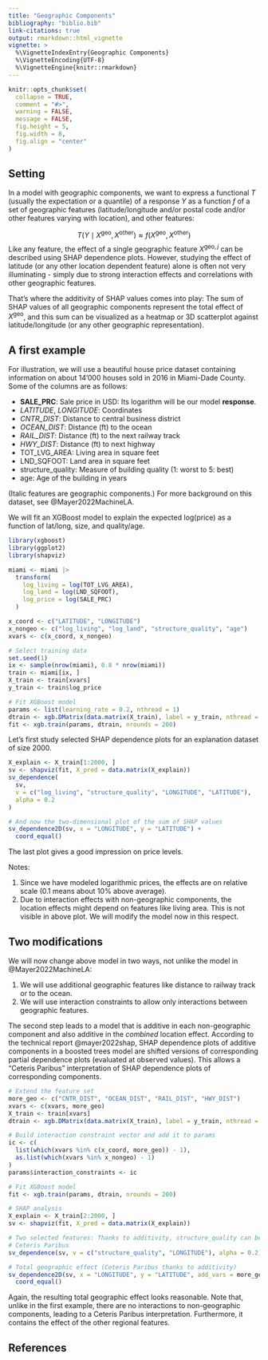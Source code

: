 ---
title: "Geographic Components"
bibliography: "biblio.bib"
link-citations: true
output: rmarkdown::html_vignette
vignette: >
  %\VignetteIndexEntry{Geographic Components}
  %\VignetteEncoding{UTF-8}
  %\VignetteEngine{knitr::rmarkdown}
---

```{r, include = FALSE}
knitr::opts_chunk$set(
  collapse = TRUE,
  comment = "#>",
  warning = FALSE,
  message = FALSE,
  fig.height = 5, 
  fig.width = 8,
  fig.align = "center"
)
```

## Setting

In a model with geographic components, we want to express a functional $T$ (usually the expectation or a quantile) of a response $Y$ as a function $f$ of a set of geographic features (latitude/longitude and/or postal code and/or other features varying with location), and other features:

$$
  T(Y \mid X^\textrm{geo}, X^\textrm{other}) \approx f(X^\textrm{geo}, X^\textrm{other})
$$
Like any feature, the effect of a single geographic feature $X^{\textrm{geo}, j}$ can be described using SHAP dependence plots. However, studying the effect of latitude (or any other location dependent feature) alone is often not very illuminating - simply due to strong interaction effects and correlations with other geographic features. 

That's where the additivity of SHAP values comes into play: The sum of SHAP values of all geographic components represent the total effect of $X^\textrm{geo}$, and this sum can be visualized as a heatmap or 3D scatterplot against latitude/longitude (or any other geographic representation).

## A first example

For illustration, we will use a beautiful house price dataset containing information on about 14'000 houses sold in 2016 in Miami-Dade County. Some of the columns are as follows:

- **SALE_PRC**: Sale price in USD: Its logarithm will be our model **response**.
- *LATITUDE*, *LONGITUDE*: Coordinates
- *CNTR_DIST*: Distance to central business district
- *OCEAN_DIST*: Distance (ft) to the ocean
- *RAIL_DIST*: Distance (ft) to the next railway track
- *HWY_DIST*: Distance (ft) to next highway
- TOT_LVG_AREA: Living area in square feet
- LND_SQFOOT: Land area in square feet
- structure_quality: Measure of building quality (1: worst to 5: best)
- age: Age of the building in years

(Italic features are geographic components.) For more background on this dataset, see @Mayer2022MachineLA.

We will fit an XGBoost model to explain the expected log(price) as a function of lat/long, size, and quality/age. 

```{r}
library(xgboost)
library(ggplot2)
library(shapviz)

miami <- miami |>
  transform(
    log_living = log(TOT_LVG_AREA),
    log_land = log(LND_SQFOOT),
    log_price = log(SALE_PRC)
  )

x_coord <- c("LATITUDE", "LONGITUDE")
x_nongeo <- c("log_living", "log_land", "structure_quality", "age")
xvars <- c(x_coord, x_nongeo)

# Select training data
set.seed(1)
ix <- sample(nrow(miami), 0.8 * nrow(miami))
train <- miami[ix, ]
X_train <- train[xvars]
y_train <- train$log_price

# Fit XGBoost model
params <- list(learning_rate = 0.2, nthread = 1)
dtrain <- xgb.DMatrix(data.matrix(X_train), label = y_train, nthread = 1)
fit <- xgb.train(params, dtrain, nrounds = 200)
```

Let's first study selected SHAP dependence plots for an explanation dataset of size 2000.

```{r}
X_explain <- X_train[1:2000, ]
sv <- shapviz(fit, X_pred = data.matrix(X_explain))
sv_dependence(
  sv, 
  v = c("log_living", "structure_quality", "LONGITUDE", "LATITUDE"), 
  alpha = 0.2
)

# And now the two-dimensional plot of the sum of SHAP values
sv_dependence2D(sv, x = "LONGITUDE", y = "LATITUDE") +
  coord_equal()
```

The last plot gives a good impression on price levels.

Notes:

1. Since we have modeled logarithmic prices, the effects are on relative scale (0.1 means about 10% above average).
2. Due to interaction effects with non-geographic components, the location effects might depend on features like living area. This is not visible in above plot. We will modify the model now in this respect.

## Two modifications

We will now change above model in two ways, not unlike the model in @Mayer2022MachineLA:

1. We will use additional geographic features like distance to railway track or to the ocean.
2. We will use interaction constraints to allow only interactions between geographic features.

The second step leads to a model that is additive in each non-geographic component and also additive in the *combined* location effect. According to the technical report @mayer2022shap, SHAP dependence plots of additive components in a boosted trees model are shifted versions of corresponding partial dependence plots (evaluated at observed values). This allows a "Ceteris Paribus" interpretation of SHAP dependence plots of corresponding components.

```{r}
# Extend the feature set
more_geo <- c("CNTR_DIST", "OCEAN_DIST", "RAIL_DIST", "HWY_DIST")
xvars <- c(xvars, more_geo)
X_train <- train[xvars]
dtrain <- xgb.DMatrix(data.matrix(X_train), label = y_train, nthread = 1)

# Build interaction constraint vector and add it to params
ic <- c(
  list(which(xvars %in% c(x_coord, more_geo)) - 1),
  as.list(which(xvars %in% x_nongeo) - 1)
)
params$interaction_constraints <- ic

# Fit XGBoost model
fit <- xgb.train(params, dtrain, nrounds = 200)

# SHAP analysis
X_explain <- X_train[2:2000, ]
sv <- shapviz(fit, X_pred = data.matrix(X_explain))

# Two selected features: Thanks to additivity, structure_quality can be read as 
# Ceteris Paribus
sv_dependence(sv, v = c("structure_quality", "LONGITUDE"), alpha = 0.2)

# Total geographic effect (Ceteris Paribus thanks to additivity)
sv_dependence2D(sv, x = "LONGITUDE", y = "LATITUDE", add_vars = more_geo) +
  coord_equal()
```

Again, the resulting total geographic effect looks reasonable. Note that, unlike in the first example, there are no interactions to non-geographic components, leading to a Ceteris Paribus interpretation. Furthermore, it contains the effect of the other regional features.

## References
